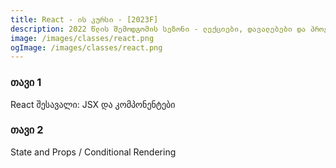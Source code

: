 ```yaml
---
title: React - ის კურსი - [2023F]
description: 2022 წლის შემოდგომის სეზონი - ლექციები, დავალებები და პროექტები.
image: /images/classes/react.png
ogImage: /images/classes/react.png
---
```


<div className="grid sm:grid-cols-1 gap-4 mt-6">

<Card href="/classes/react/2023f/week-1">

### თავი 1

React შესავალი: JSX და კომპონენტები

</Card>

<Card href="/classes/react/2023f/week-2">

### თავი 2

State and Props / Conditional Rendering

</Card>

</div>

